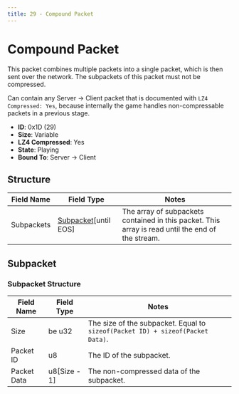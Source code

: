 ```yaml
---
title: 29 - Compound Packet
---
```


# Compound Packet

This packet combines multiple packets into a single packet, which is then sent over the network. The subpackets of this packet must not be compressed.

Can contain any Server -> Client packet that is documented with `LZ4 Compressed: Yes`, because internally the game handles non-compressable packets in a previous stage.

- **ID**: 0x1D (29)
- **Size**: Variable
- **LZ4 Compressed**: Yes
- **State**: Playing
- **Bound To**: Server -> Client

## Structure

| Field Name | Field Type | Notes |
|------------|------------|-------|
| Subpackets | [Subpacket](#subpacket)[until EOS] | The array of subpackets contained in this packet. This array is read until the end of the stream. |

## Subpacket

### Subpacket Structure

| Field Name  | Field Type   | Notes |
|-------------|--------------|-------|
| Size        | be u32       | The size of the subpacket. Equal to `sizeof(Packet ID) + sizeof(Packet Data)`. |
| Packet ID   | u8           | The ID of the subpacket. |
| Packet Data | u8[Size - 1] | The non-compressed data of the subpacket.  |
